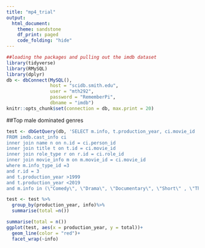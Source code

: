 ```yaml
---
title: "mp4_trial"
output:
  html_document:
    theme: sandstone
    df_print: paged
    code_folding: "hide"
---
```


```r
##loading the packages and pulling out the imdb dataset
library(tidyverse)
library(RMySQL)
library(dplyr)
db <- dbConnect(MySQL(), 
                host = "scidb.smith.edu", 
                user = "mth292", 
                password = "RememberPi", 
                dbname = "imdb")
knitr::opts_chunk$set(connection = db, max.print = 20)
```

##Top male dominated genres
```r
test <- dbGetQuery(db, 'SELECT m.info, t.production_year, ci.movie_id
FROM imdb.cast_info ci
inner join name n on n.id = ci.person_id
inner join title t on t.id = ci.movie_id 
inner join role_type r on r.id = ci.role_id
inner join movie_info m on m.movie_id = ci.movie_id
where m.info_type_id =3
and r.id = 3
and t.production_year >1999
and t.production_year <2019
and m.info in (\"Comedy\", \"Drama\", \"Documentary\", \"Short\" , \"Thriller\");')
```

```r
test <- test %>%
  group_by(production_year, info)%>%
  summarise(total =n())

```

```r
summarise(total = n())
ggplot(test, aes(x = production_year, y = total))+
  geom_line(color = "red")+
  facet_wrap(~info)
```








